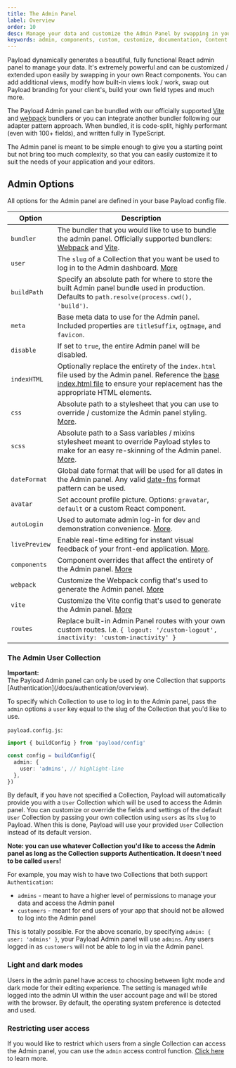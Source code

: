 ```yaml
---
title: The Admin Panel
label: Overview
order: 10
desc: Manage your data and customize the Admin Panel by swapping in your own React components. Create, modify or remove views, fields, styles and much more.
keywords: admin, components, custom, customize, documentation, Content Management System, cms, headless, javascript, node, react, express
---
```


Payload dynamically generates a beautiful, fully functional React admin panel to manage your data. It's extremely powerful and can be customized / extended upon easily by swapping in your own React components. You can add additional views, modify how built-in views look / work, swap out Payload branding for your client's, build your own field types and much more.

The Payload Admin panel can be bundled with our officially supported [Vite](/docs/admin/vite) and [webpack](/docs/admin/webpack) bundlers or you can integrate another bundler following our adapter pattern approach.
When bundled, it is code-split, highly performant (even with 100+ fields), and written fully in TypeScript.

<Banner type="success">
  The Admin panel is meant to be simple enough to give you a starting point but not bring too much
  complexity, so that you can easily customize it to suit the needs of your application and your
  editors.
</Banner>

<LightDarkImage
  srcLight="https://payloadcms.com/images/docs/admin.jpg"
  srcDark="https://payloadcms.com/images/docs/admin-dark.jpg"
  alt="Admin panel with collapsible sidebar"
  caption="Redesigned admin panel with a collapsible sidebar that's open by default, providing greater extensibility and enhanced horizontal real estate."
/>

## Admin Options

All options for the Admin panel are defined in your base Payload config file.

| Option            | Description                                                                                                                                                                                                                                                                 |
| ----------------- | --------------------------------------------------------------------------------------------------------------------------------------------------------------------------------------------------------------------------------------------------------------------------- |
| `bundler`         | The bundler that you would like to use to bundle the admin panel. Officially supported bundlers: [Webpack](/docs/admin/webpack) and [Vite](/docs/admin/vite).                                                                                                               |
| `user`            | The `slug` of a Collection that you want be used to log in to the Admin dashboard. [More](/docs/admin/overview#the-admin-user-collection)                                                                                                                                   |
| `buildPath`       | Specify an absolute path for where to store the built Admin panel bundle used in production. Defaults to `path.resolve(process.cwd(), 'build')`.                                                                                                                            |
| `meta`            | Base meta data to use for the Admin panel. Included properties are `titleSuffix`, `ogImage`, and `favicon`.                                                                                                                                                                 |
| `disable`         | If set to `true`, the entire Admin panel will be disabled.                                                                                                                                                                                                                  |
| `indexHTML`       | Optionally replace the entirety of the `index.html` file used by the Admin panel. Reference the [base index.html file](https://github.com/payloadcms/payload/blob/main/packages/payload/src/admin/index.html) to ensure your replacement has the appropriate HTML elements. |
| `css`             | Absolute path to a stylesheet that you can use to override / customize the Admin panel styling. [More](/docs/admin/customizing-css).                                                                                                                                        |
| `scss`            | Absolute path to a Sass variables / mixins stylesheet meant to override Payload styles to make for an easy re-skinning of the Admin panel. [More](/docs/admin/customizing-css#overriding-scss-variables).                                                                   |
| `dateFormat`      | Global date format that will be used for all dates in the Admin panel. Any valid [date-fns](https://date-fns.org/) format pattern can be used.                                                                                                                              |
| `avatar`          | Set account profile picture. Options: `gravatar`, `default` or a custom React component.                                                                                                                                                                                    |
| `autoLogin`       | Used to automate admin log-in for dev and demonstration convenience. [More](/docs/authentication/config).                                                                                                                                                                   |
| `livePreview`     | Enable real-time editing for instant visual feedback of your front-end application. [More](/docs/live-preview/overview).                                                                                                                                                    |
| `components`      | Component overrides that affect the entirety of the Admin panel. [More](/docs/admin/components)                                                                                                                                                                             |
| `webpack`         | Customize the Webpack config that's used to generate the Admin panel. [More](/docs/admin/webpack)                                                                                                                                                                           |
| `vite`            | Customize the Vite config that's used to generate the Admin panel. [More](/docs/admin/vite)                                                                                                                                                                                 |
| `routes`          | Replace built-in Admin Panel routes with your own custom routes. I.e. `{ logout: '/custom-logout', inactivity: 'custom-inactivity' }`                                                                                                                                       |

### The Admin User Collection

<Banner type="warning">
  <strong>Important:</strong>
  <br />
  The Payload Admin panel can only be used by one Collection that supports
  [Authentication](/docs/authentication/overview).
</Banner>

To specify which Collection to use to log in to the Admin panel, pass the `admin` options a `user` key equal to the slug of the Collection that you'd like to use.

`payload.config.js`:

```ts
import { buildConfig } from 'payload/config'

const config = buildConfig({
  admin: {
    user: 'admins', // highlight-line
  },
})
```

By default, if you have not specified a Collection, Payload will automatically provide you with a `User` Collection which will be used to access the Admin panel. You can customize or override the fields and settings of the default `User` Collection by passing your own collection using `users` as its `slug` to Payload. When this is done, Payload will use your provided `User` Collection instead of its default version.

**Note: you can use whatever Collection you'd like to access the Admin panel as long as the Collection supports Authentication. It doesn't need to be called `users`!**

For example, you may wish to have two Collections that both support `Authentication`:

- `admins` - meant to have a higher level of permissions to manage your data and access the Admin panel
- `customers` - meant for end users of your app that should not be allowed to log into the Admin panel

This is totally possible. For the above scenario, by specifying `admin: { user: 'admins' }`, your Payload Admin panel will use `admins`. Any users logged in as `customers` will not be able to log in via the Admin panel.

### Light and dark modes

Users in the admin panel have access to choosing between light mode and dark mode for their editing experience. The setting is managed while logged into the admin UI within the user account page and will be stored with the browser. By default, the operating system preference is detected and used.

### Restricting user access

If you would like to restrict which users from a single Collection can access the Admin panel, you can use the `admin` access control function. [Click here](/docs/access-control/overview#admin) to learn more.
